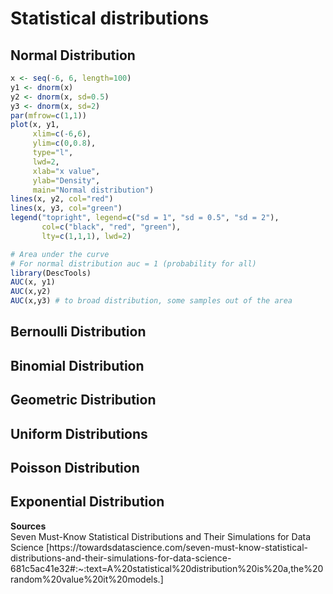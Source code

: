# Statistical distributions
## Normal Distribution

```r
x <- seq(-6, 6, length=100)
y1 <- dnorm(x)
y2 <- dnorm(x, sd=0.5)
y3 <- dnorm(x, sd=2)
par(mfrow=c(1,1))
plot(x, y1, 
     xlim=c(-6,6),
     ylim=c(0,0.8),
     type="l",
     lwd=2,
     xlab="x value",
     ylab="Density",
     main="Normal distribution")
lines(x, y2, col="red")
lines(x, y3, col="green")
legend("topright", legend=c("sd = 1", "sd = 0.5", "sd = 2"),
       col=c("black", "red", "green"), 
       lty=c(1,1,1), lwd=2)

# Area under the curve
# For normal distribution auc = 1 (probability for all)
library(DescTools)
AUC(x, y1)
AUC(x,y2)
AUC(x,y3) # to broad distribution, some samples out of the area
```

## Bernoulli Distribution
## Binomial Distribution
## Geometric Distribution
## Uniform Distributions
## Poisson Distribution
## Exponential Distribution

**Sources**  
Seven Must-Know Statistical Distributions and Their Simulations for Data Science [https://towardsdatascience.com/seven-must-know-statistical-distributions-and-their-simulations-for-data-science-681c5ac41e32#:~:text=A%20statistical%20distribution%20is%20a,the%20random%20value%20it%20models.]

